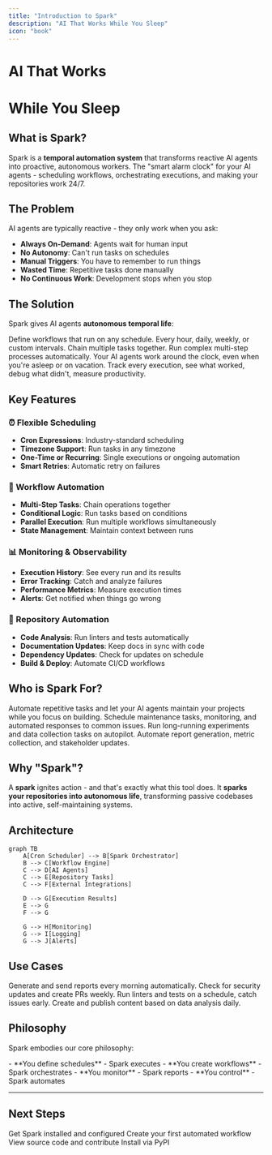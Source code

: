 ```yaml
---
title: "Introduction to Spark"
description: "AI That Works While You Sleep"
icon: "book"
---
```


<div style={{ textAlign: 'center', marginBottom: '2rem' }}>
  <h1 style={{ fontSize: '2.5rem', fontWeight: '300', marginBottom: '1rem' }}>
    <span style={{ fontWeight: '900', background: 'linear-gradient(to right, #FF00FF, #00FFFF)', WebkitBackgroundClip: 'text', WebkitTextFillColor: 'transparent' }}>AI That Works</span>
  </h1>
  <h1 style={{ fontSize: '2.5rem', fontWeight: '300', marginTop: '0' }}>
    While You Sleep
  </h1>
</div>

## What is Spark?

Spark is a **temporal automation system** that transforms reactive AI agents into proactive, autonomous workers. The "smart alarm clock" for your AI agents - scheduling workflows, orchestrating executions, and making your repositories work 24/7.

## The Problem

AI agents are typically reactive - they only work when you ask:
- **Always On-Demand**: Agents wait for human input
- **No Autonomy**: Can't run tasks on schedules
- **Manual Triggers**: You have to remember to run things
- **Wasted Time**: Repetitive tasks done manually
- **No Continuous Work**: Development stops when you stop

## The Solution

Spark gives AI agents **autonomous temporal life**:

<CardGroup cols={2}>
  <Card title="Cron-Based Scheduling" icon="clock">
    Define workflows that run on any schedule. Every hour, daily, weekly, or custom intervals.
  </Card>
  <Card title="Workflow Orchestration" icon="diagram-project">
    Chain multiple tasks together. Run complex multi-step processes automatically.
  </Card>
  <Card title="24/7 Autonomous Execution" icon="moon">
    Your AI agents work around the clock, even when you're asleep or on vacation.
  </Card>
  <Card title="Monitoring & Logging" icon="chart-line">
    Track every execution, see what worked, debug what didn't, measure productivity.
  </Card>
</CardGroup>

## Key Features

### ⏰ Flexible Scheduling
- **Cron Expressions**: Industry-standard scheduling
- **Timezone Support**: Run tasks in any timezone
- **One-Time or Recurring**: Single executions or ongoing automation
- **Smart Retries**: Automatic retry on failures

### 🔄 Workflow Automation
- **Multi-Step Tasks**: Chain operations together
- **Conditional Logic**: Run tasks based on conditions
- **Parallel Execution**: Run multiple workflows simultaneously
- **State Management**: Maintain context between runs

### 📊 Monitoring & Observability
- **Execution History**: See every run and its results
- **Error Tracking**: Catch and analyze failures
- **Performance Metrics**: Measure execution times
- **Alerts**: Get notified when things go wrong

### 🎯 Repository Automation
- **Code Analysis**: Run linters and tests automatically
- **Documentation Updates**: Keep docs in sync with code
- **Dependency Updates**: Check for updates on schedule
- **Build & Deploy**: Automate CI/CD workflows

## Who is Spark For?

<AccordionGroup>
  <Accordion title="Solo Developers">
    Automate repetitive tasks and let your AI agents maintain your projects while you focus on building.
  </Accordion>
  <Accordion title="DevOps Teams">
    Schedule maintenance tasks, monitoring, and automated responses to common issues.
  </Accordion>
  <Accordion title="AI Researchers">
    Run long-running experiments and data collection tasks on autopilot.
  </Accordion>
  <Accordion title="Product Teams">
    Automate report generation, metric collection, and stakeholder updates.
  </Accordion>
</AccordionGroup>

## Why "Spark"?

A **spark** ignites action - and that's exactly what this tool does. It **sparks your repositories into autonomous life**, transforming passive codebases into active, self-maintaining systems.

## Architecture

```mermaid
graph TB
    A[Cron Scheduler] --> B[Spark Orchestrator]
    B --> C[Workflow Engine]
    C --> D[AI Agents]
    C --> E[Repository Tasks]
    C --> F[External Integrations]

    D --> G[Execution Results]
    E --> G
    F --> G

    G --> H[Monitoring]
    G --> I[Logging]
    G --> J[Alerts]
```

## Use Cases

<CardGroup cols={2}>
  <Card title="Daily Reports" icon="file-chart-line">
    Generate and send reports every morning automatically.
  </Card>
  <Card title="Dependency Updates" icon="arrows-rotate">
    Check for security updates and create PRs weekly.
  </Card>
  <Card title="Code Quality Checks" icon="magnifying-glass">
    Run linters and tests on a schedule, catch issues early.
  </Card>
  <Card title="Content Generation" icon="pen">
    Create and publish content based on data analysis daily.
  </Card>
</CardGroup>

## Philosophy

Spark embodies our core philosophy:

<Card title="AI that elevates human potential, not replaces it" icon="users">
  - **You define schedules** - Spark executes
  - **You create workflows** - Spark orchestrates
  - **You monitor** - Spark reports
  - **You control** - Spark automates
</Card>

---

## Next Steps

<CardGroup cols={2}>
  <Card title="Installation" icon="download" href="/spark/installation">
    Get Spark installed and configured
  </Card>
  <Card title="Quick Start" icon="rocket" href="/spark/quickstart">
    Create your first automated workflow
  </Card>
  <Card title="GitHub Repository" icon="github" href="https://github.com/namastexlabs/automagik-spark">
    View source code and contribute
  </Card>
  <Card title="PyPI Package" icon="python" href="https://pypi.org/project/automagik-spark">
    Install via PyPI
  </Card>
</CardGroup>
